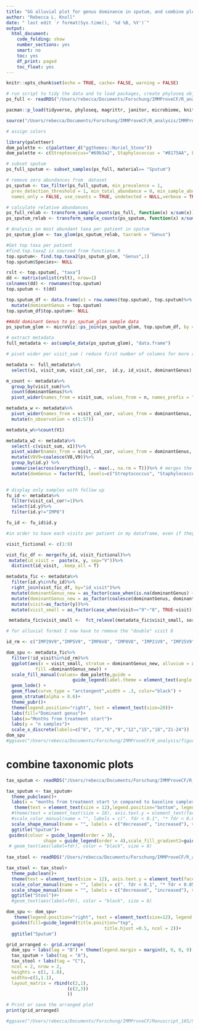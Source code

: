 ```yaml
---
title: "GG alluvial plot for genus dominance in sputum, and combine plots for Figure 4"
author: "Rebecca L. Knoll"
date: " last edit `r format(Sys.time(), '%d %B, %Y')`"
output: 
  html_document:
    code_folding: show
    number_sections: yes
    smart: no
    toc: yes
    df_print: paged
    toc_float: yes
---
```


```r
knitr::opts_chunk$set(echo = TRUE, cache= FALSE, warning = FALSE)
```

```r
# run script to tidy the data and to load packages, create phyloseq object (ps_clean) and load libraries
ps_full <- readRDS("/Users/rebecca/Documents/Forschung/IMMProveCF/R_analysis/rds_files/ps_IMProveCF_patients_Run1-23_18102023.rds")

pacman::p_load(tidyverse, phyloseq, magrittr, janitor, microbiome, knitr, lubridate, naniar, readxl, ggplot2, ggpubr, ggalluvial)

source("/Users/rebecca/Documents/Forschung/IMMProveCF/R_analysis/IMMProveCF/functions_full.R")

# assign colors

library(paletteer)
dom_palette <- c(paletteer_d("ggthemes::Nuriel_Stone"))
dom_palette <- c(Streptococcus="#69b3a2", Staphylococcus = "#8175AA", Fusobacterium="#6FB899FF", Prevotella_7="#31A1B3FF", Rothia="#027B8EFF", Pseudomonas="#EE6AA7", Eikenella="#94D0C0FF", Haemophilus="#CCB22BFF", Achromobacter="#9F8F12FF", Gemella= "#97CFD0" , Moraxella= "#6FB899", `missing sample` = "#CFCFCF")

```

```r

# subset sputum
ps_full_sputum <- subset_samples(ps_full, material== "Sputum")

# remove zero abundances from  dataset
ps_sputum <- tax_filter(ps_full_sputum, min_prevalence = 1,
  prev_detection_threshold = 1, min_total_abundance = 0, min_sample_abundance = 0, tax_level = NA,
  names_only = FALSE, use_counts = TRUE, undetected = NULL,verbose = TRUE)

# calculate relative abundances
ps_full_relab <- transform_sample_counts(ps_full, function(x) x/sum(x))
ps_sputum_relab <- transform_sample_counts(ps_sputum, function(x) x/sum(x))

```

```r

# Analysis on most abundant taxa per patient in sputum
ps_sputum_glom <- tax_glom(ps_sputum_relab, taxrank = "Genus")

#Get top taxa per patient
#find.top.taxa2 is sourced from functions.R
top.sputum<- find.top.taxa2(ps_sputum_glom, "Genus",1)
top.sputum$Species<- NULL

rslt <- top.sputum[, "taxa"]
dd <- matrix(unlist(rslt), nrow=1)
colnames(dd) <- rownames(top.sputum)
top.sputum <- t(dd)

top.sputum_df <- data.frame(x1 = row.names(top.sputum), top.sputum)%>%
  mutate(dominantGenus = top.sputum)
top.sputum_df$top.sputum<- NULL

##Add dominant Genus to ps_sputum_glom sample data
ps_sputum_glom <- microViz::ps_join(ps_sputum_glom, top.sputum_df, by = "x1")
```

```r

# extract metadata
full_metadata <- as(sample_data(ps_sputum_glom), "data.frame")

# pivot wider per visit_sum ( reduce first number of columns for more clearness)

metadata <- full_metadata%>%
  select(x1, visit_sum, visit_cal_cor,  id.y, id_visit, dominantGenus)

m_count <- metadata%>%
  group_by(visit_sum)%>%
  count(dominantGenus)%>%
  pivot_wider(names_from = visit_sum, values_from = n, names_prefix = "V")

metadata_w <- metadata%>%
  pivot_wider(names_from = visit_cal_cor, values_from = dominantGenus, names_prefix = "V")%>%
  mutate(n_observation = c(1:57))

metadata_w%>%count(V1)

metadata_w2 <- metadata%>%
  select(-c(visit_sum, x1))%>%
  pivot_wider(names_from = visit_cal_cor, values_from = dominantGenus, names_prefix = "V")%>%
  mutate(V8V9=coalesce(V8,V9))%>%
  group_by(id.y) %>% 
  summarise(across(everything(), ~ max(., na.rm = T)))%>% # merges the rows of same id patients
  mutate(domGenus = factor(V1, levels=c("Streptococcus", "Staphylococcus", "Fusobacterium", "Prevotella_7", "Rothia", "Pseudomonas", "Eikenella", "Haemophilus", "Achromobacter","Gemella" , "Moraxella", "`missing sample`")))
  
```

```r

# display only samples with follow up
fu_id <- metadata%>%
  filter(visit_cal_cor!=1)%>%
  select(id.y)%>%
  filter(id.y!="IMP8")

fu_id <- fu_id$id.y

#in order to have each visits per patient in my dataframe, even if they had no sampling conducted at that timepoint, I need to add a dummie row for it

visit_fictional <- c(1:9)

vist_fic_df <- merge(fu_id, visit_fictional)%>%
 mutate(id_visit =  paste(x, y, sep="V"))%>%
  distinct(id_visit, .keep_all = T)

metadata_fic <- metadata%>%
  filter(id.y%in%fu_id)%>%
  right_join(vist_fic_df, by="id_visit")%>%
  mutate(dominantGenus_new = as_factor(case_when(is.na(dominantGenus) ~ "missing sample")))%>%
  mutate(dominantGenus_new = as_factor(coalesce(dominantGenus, dominantGenus_new)))%>%
  mutate(visit=as_factor(y))%>%
  mutate(visit_small = as_factor(case_when(visit=="9"~"8", TRUE~visit)))

 metadata_fic$visit_small <-  fct_relevel(metadata_fic$visit_small, sort)

# for alluvial format I now have to remove the "double" visit 8

id_rm <- c("IMP29V9","IMP5V9", "IMP6V8", "IMP8V8", "IMP21V9", "IMP25V9", "IMP11V8", "IMP26V9", "IMP24V9", "IMP27V9", "IMP33V9", "IMP9V9")

dom_spu <- metadata_fic%>%
  filter(!id_visit%in%id_rm)%>%
  ggplot(aes(x = visit_small, stratum = dominantGenus_new, alluvium = x,
           fill =dominantGenus_new)) +
  scale_fill_manual(values= dom_palette,guide =
                         guide_legend(label.theme = element_text(angle = 0, face = "italic", size = 16)))+
  geom_lode() + 
  geom_flow(curve_type = "arctangent",width = .3, color="black") +
  geom_stratum(alpha = 0.6)+
  theme_pubr()+
  theme(legend.position="right", text = element_text(size=20))+
  labs(fill="Dominant genus")+
  labs(x="Months from treatment start")+
  labs(y = "n samples")+
  scale_x_discrete(labels=c("0", "3","6","9","12","15","18","21-24"))
dom_spu
#ggsave("/Users/rebecca/Documents/Forschung/IMMProveCF/R_analysis/figures/alluvial_dominantGenus.pdf", dom_spu, width = 12, height = 7)
```
# combine taxonomic plots
```r
tax_sputum <- readRDS("/Users/rebecca/Documents/Forschung/IMMProveCF/R_analysis/figures/relAb_cuneiform_sputum.rds")

tax_sputum <- tax_sputum+
  theme_pubclean()+
  labs(x = "months from treatment start \n compared to baseline samples", y = "")+
   theme(text = element_text(size = 12),legend.position="bottom", legend.box="vertical", legend.box.just = "left", legend.margin=margin(),axis.text.y = element_text(face = "italic", size = 12),legend.title = element_text(size = 11), legend.text = element_text(size=11),axis.text.x = element_text(size = 12))+
  #theme(text = element_text(size = 18), axis.text.y = element_text(face = "italic", size = 18),legend.position="bottom",legend.box="vertical", legend.margin=margin(),legend.justification = "left")+
  #scale_color_manual(name = "", labels = c(". fdr < 0.1", "* fdr < 0.05", "non-significant"), values = c("gray22", "gray1", "gray85"), guide="none") +
  scale_shape_manual(name = "", labels = c("decreased", "increased"), values = c(25, 24))+
  ggtitle("Sputum")+
 guides(colour = guide_legend(order = 3), 
              shape = guide_legend(order = 4),scale_fill_gradient2=guide_legend(order = 2), scale_size_continuous=guide_legend(order = 1))#+
 # geom_text(aes(label=fdr), color = "black", size = 8)
  
tax_stool <- readRDS("/Users/rebecca/Documents/Forschung/IMMProveCF/R_analysis/figures/relAb_cuneiform_plot_stool_patients.rds")

tax_stool <- tax_stool+
  theme_pubclean()+
  theme(text = element_text(size = 12), axis.text.y = element_text(face = "italic", size = 12),axis.text.x = element_text(size = 12), axis.title.x = element_text(size = 12),legend.position="bottom",legend.box="vertical", legend.text = element_text(size=11), legend.title = element_text(size = 11), legend.margin=margin(),legend.box.just = "left")+
  scale_color_manual(name = "", labels = c(". fdr < 0.1", "* fdr < 0.05", "non-significant"), values = c("gray22", "gray1", "gray85"), guide="none") +
  scale_shape_manual(name = "", labels = c("decreased", "increased"), values = c(25, 24), guide="none")+
  ggtitle("Stool")#+
  #geom_text(aes(label=fdr), color = "black", size = 8)

dom_spu <- dom_spu+
   theme(legend.position="right", text = element_text(size=12), legend.justification = "right",legend.text = element_text(size=12))+
  guides(fill=guide_legend(title.position="top", 
                                     title.hjust =0.5, ncol = 2))+
  ggtitle("Sputum")

grid_arranged <- grid.arrange(
  dom_spu + labs(tag = "B") + theme(legend.margin = margin(0, 0, 0, 0), legend.box.spacing = unit(0, units = "pt"), legend.box.margin = margin(0, 0, 0, 0)),
  tax_sputum + labs(tag = "A"),
  tax_stool + labs(tag = "C"),
  ncol = 2, nrow = 2,
  heights = c(1, 1.8),
  widths=c(1,1.1),
  layout_matrix = rbind(c(2,1),
                       (c(2,3))
                       ))

# Print or save the arranged plot
print(grid_arranged)

#ggsave("/Users/rebecca/Documents/Forschung/IMMProveCF/Manuscript_16S/Submission_CHM/Fig4.tiff",grid_arranged, dpi = 600, width = 15.5, height = 8)
```